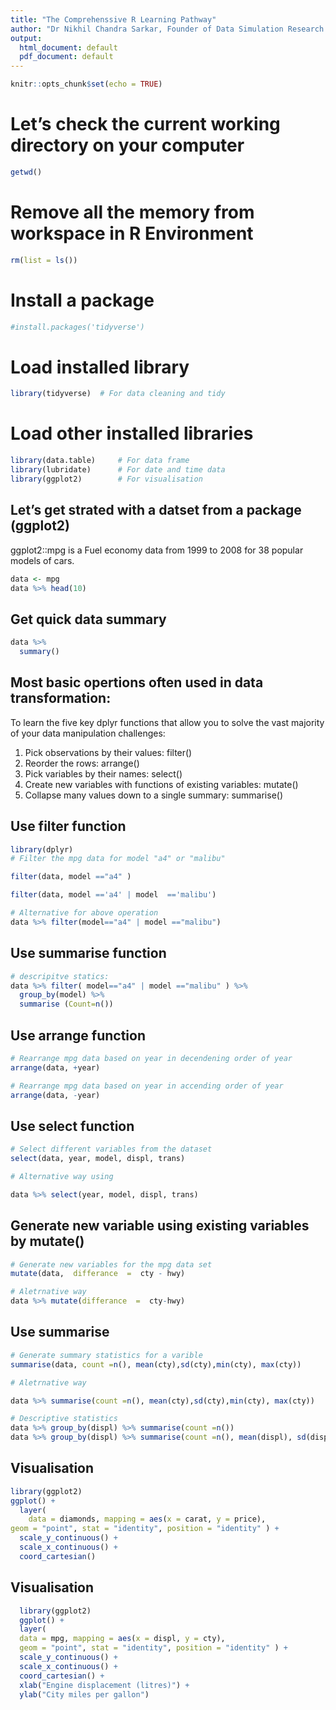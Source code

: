 ---
title: "The Comprehenssive R Learning Pathway"
author: "Dr Nikhil Chandra Sarkar, Founder of Data Simulation Research Lab"
output:
  html_document: default
  pdf_document: default
---

```{r setup, include=FALSE}
knitr::opts_chunk$set(echo = TRUE)
```


# Let's check the current working directory on your computer

```{r}
getwd()

```
# Remove all the memory from workspace in R Environment

```{r}
rm(list = ls())

```


# Install a package

```{r}
#install.packages('tidyverse')

```

# Load installed library

```{r}
library(tidyverse)  # For data cleaning and tidy

```


# Load other installed libraries

```{r}
library(data.table)     # For data frame
library(lubridate)      # For date and time data
library(ggplot2)        # For visualisation

```

## Let's get strated with a datset from a package (ggplot2)

ggplot2::mpg is a Fuel economy data from 1999 to 2008 for 38 popular models of cars.

```{r}
data <- mpg
data %>% head(10)

```

## Get quick data summary

```{r}
data %>%
  summary()

```

## Most basic opertions often used in data transformation: 

To learn the five key dplyr functions that allow you to solve the vast majority of your data manipulation challenges:

1. Pick observations by their values: filter()
2. Reorder the rows: arrange()
3. Pick variables by their names: select()
4. Create new variables with functions of existing variables: mutate()
5. Collapse many values down to a single summary: summarise()

## Use filter function

```{r}
library(dplyr)
# Filter the mpg data for model "a4" or "malibu"

filter(data, model =="a4" )

filter(data, model =='a4' | model  =='malibu')

# Alternative for above operation
data %>% filter(model=="a4" | model =="malibu")

```

## Use summarise function

```{r}
# descripitve statics: 
data %>% filter( model=="a4" | model =="malibu" ) %>% 
  group_by(model) %>% 
  summarise (Count=n())

```

## Use arrange function

```{r}
# Rearrange mpg data based on year in decendening order of year
arrange(data, +year) 

# Rearrange mpg data based on year in accending order of year
arrange(data, -year)

```

## Use select function

```{r}
# Select different variables from the dataset
select(data, year, model, displ, trans)

# Alternative way using

data %>% select(year, model, displ, trans)

```


## Generate new variable using existing variables by mutate()

```{r}
# Generate new variables for the mpg data set
mutate(data,  differance  =  cty - hwy)

# Aletrnative way
data %>% mutate(differance  =  cty-hwy)

```
## Use summarise

```{r}
# Generate summary statistics for a varible
summarise(data, count =n(), mean(cty),sd(cty),min(cty), max(cty))

# Aletrnative way

data %>% summarise(count =n(), mean(cty),sd(cty),min(cty), max(cty))

# Descriptive statistics
data %>% group_by(displ) %>% summarise(count =n())
data %>% group_by(displ) %>% summarise(count =n(), mean(displ), sd(displ), min(displ), max(displ))

```

## Visualisation

```{r}
library(ggplot2)
ggplot() +
  layer(
    data = diamonds, mapping = aes(x = carat, y = price),
geom = "point", stat = "identity", position = "identity" ) +
  scale_y_continuous() +
  scale_x_continuous() +
  coord_cartesian()

```
## Visualisation

```{r}

  library(ggplot2)
  ggplot() +
  layer(
  data = mpg, mapping = aes(x = displ, y = cty),
  geom = "point", stat = "identity", position = "identity" ) +
  scale_y_continuous() +
  scale_x_continuous() +
  coord_cartesian() +
  xlab("Engine displacement (litres)") +
  ylab("City miles per gallon")
```
